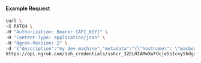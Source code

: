 #### Example Request

```bash
curl \
-X PATCH \
-H "Authorization: Bearer {API_KEY}" \
-H "Content-Type: application/json" \
-H "Ngrok-Version: 2" \
-d '{"description":"my dev machine","metadata":"{\"hostname\": \"macbook.local\"}"}' \
https://api.ngrok.com/ssh_credentials/sshcr_32ELHIAMmXuFOcje5sIcnyShdgz
```

